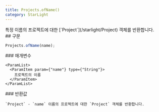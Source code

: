 ```yaml
---
title: Projects.ofName()
category: StarLight
---
```


<Section>
  특정 이름의 프로젝트에 대한 [`Project`](/starlight/Project) 객체를 반환합니다.
</Section>
<Section>
  ## 구문

  ~~~js
  Projects.ofName(name);
  ~~~

  <Section>
    ### 매개변수

    <ParamList>
      <ParamItem param={"name"} type={"String"}>
        프로젝트의 이름
      </ParamItem>
    </ParamList>
  </Section>
  <Section>
    ### 반환값

    `Project` - `name` 이름의 프로젝트에 대한 `Project` 객체를 반환합니다.
  </Section>
</Section>